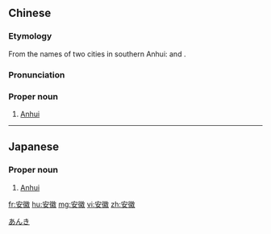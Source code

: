 ==Chinese==
{{zh-forms|[[Anqing]]<br>([[安慶]])|[[Huizhou]]<br>([[徽州]])}}

===Etymology===
From the names of two cities in southern Anhui: {{zh-m|安慶|[[Anqing]]}} and {{zh-m|徽州|[[Huizhou]]|note=now [[Huangshan]] City}}.

===Pronunciation===
{{zh-pron
|m=Ānhuī
|c=on1 fai1
|mn=An-hui
|cat=pn
}}

===Proper noun===
{{zh-proper noun}}

# {{zh-div|省}} [[Anhui]]

{{zh-cat|Provinces of China}}

----

==Japanese==
{{ja-kanjitab|あん|き|yomi=o}}

===Proper noun===
{{ja-pos|proper|あんき}}

# [[Anhui]]

[[Category:ja:Provinces of China|あんき]]

[[fr:安徽]]
[[hu:安徽]]
[[mg:安徽]]
[[vi:安徽]]
[[zh:安徽]]